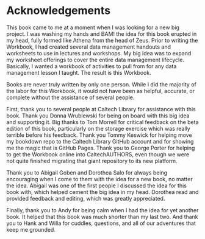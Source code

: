 # Acknowledgements {-}

This book came to me at a moment when I was looking for a new big project. I was washing my hands and BAM! the idea for this book erupted in my head, fully formed like Athena from the head of Zeus. Prior to writing the Workbook, I had created several data management handouts and worksheets to use in lectures and workshops. My big idea was to expand my worksheet offerings to cover the entire data management lifecycle. Basically, I wanted a workbook of activities to pull from for any data management lesson I taught. The result is this Workbook.

Books are never truly written by only one person. While I did the majority of the labor for this Workbook, it would not have been as helpful, accurate, or complete without the assistance of several people.

First, thank you to several people at Caltech Library for assistance with this book. Thank you Donna Wrublewski for being on board with this big idea and supporting it. Big thanks to Tom Morrell for critical feedback on the beta edition of this book, particularly on the storage exercise which was really terrible before his feedback. Thank you Tommy Keswick for helping move my bookdown repo to the Caltech Library GitHub account and for showing me the magic that is GitHub Pages. Thank you to George Porter for helping to get the Workbook online into CaltechAUTHORS, even though we were not quite finished migrating that giant repository to its new platform.

Thank you to Abigail Goben and Dorothea Salo for always being encouraging when I come to them with the idea for a new book, no matter the idea. Abigail was one of the first people I discussed the idea for this book with, which helped cement the big idea in my head. Dorothea read and provided feedback and editing, which was greatly appreciated.

Finally, thank you to Andy for being calm when I had the idea for yet another book. It helped that this book was much shorter than my last two. And thank you to Hank and Willa for cuddles, questions, and all of our adventures that keep me grounded.